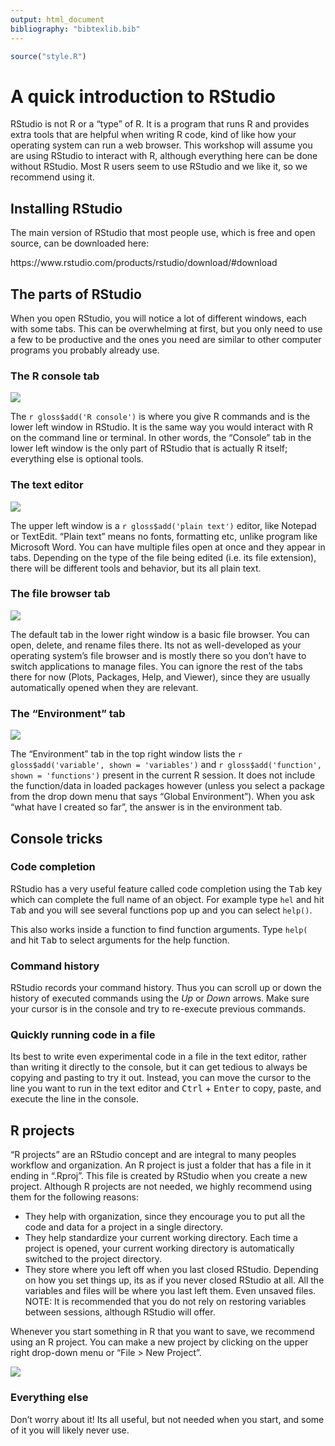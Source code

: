 ```yaml
---
output: html_document
bibliography: "bibtexlib.bib"
---
```


```r
source("style.R")
```

# A quick introduction to RStudio

RStudio is not R or a "type" of R.
It is a program that runs R and provides extra tools that are helpful when writing R code, kind of like how your operating system can run a web browser.
This workshop will assume you are using RStudio to interact with R, although everything here can be done without RStudio.
Most R users seem to use RStudio and we like it, so we recommend using it.


## Installing RStudio

The main version of RStudio that most people use, which is free and open source, can be downloaded here:

https://www.rstudio.com/products/rstudio/download/#download

## The parts of RStudio

When you open RStudio, you will notice a lot of different windows, each with some tabs.
This can be overwhelming at first, but you only need to use a few to be productive and the ones you need are similar to other computer programs you probably already use.

### The R console tab

![](images/rstudio_console.png)

The `r gloss$add('R console')` is where you give R commands and is the lower left window in RStudio.
It is the same way you would interact with R on the command line or terminal.
In other words, the "Console" tab in the lower left window is the only part of RStudio that is actually R itself; everything else is optional tools. 

### The text editor

![](images/rstudio_text_editor.png)

The upper left window is a `r gloss$add('plain text')` editor, like Notepad or TextEdit.
"Plain text" means no fonts, formatting etc, unlike program like Microsoft Word.
You can have multiple files open at once and they appear in tabs.
Depending on the type of the file being edited (i.e. its file extension), there will be different tools and behavior, but its all plain text.

### The file browser tab

![](images/rstudio_file_browser.png)

The default tab in the lower right window is a basic file browser.
You can open, delete, and rename files there.
Its not as well-developed as your operating system's file browser and is mostly there so you don't have to switch applications to manage files.
You can ignore the rest of the tabs there for now (Plots, Packages, Help, and Viewer), since they are usually automatically opened when they are relevant.

### The "Environment" tab

![](images/rstudio_envrionment.png)

The "Environment" tab in the top right window lists the `r gloss$add('variable', shown = 'variables')` and `r gloss$add('function', shown = 'functions')` present in the current R session.
It does not include the function/data in loaded packages however (unless you select a package from the drop down menu that says "Global Environment").
When you ask "what have I created so far", the answer is in the environment tab. 

## Console tricks

### Code completion

RStudio has a very useful feature called code completion using the <kbd>Tab</kbd> key which can complete the full name of an object. 
For example type `hel` and hit <kbd>Tab</kbd> and you will see several functions pop up and you can select `help()`.

This also works inside a function to find function arguments.
Type `help(` and hit <kbd>Tab</kbd> to select arguments for the help function.

### Command history

RStudio records your command history. Thus you can scroll up or down the history of executed commands using the *Up* or *Down* arrows.
Make sure your cursor is in the console and try to re-execute previous commands.

### Quickly running code in a file

Its best to write even experimental code in a file in the text editor, rather than writing it directly to the console, but it can get tedious to always be copying and pasting to try it out.
Instead, you can move the cursor to the line you want to run in the text editor and <kbd>Ctrl</kbd> + <kbd>Enter</kbd> to copy, paste, and execute the line in the console.

## R projects

"R projects" are an RStudio concept and are integral to many peoples workflow and organization.
An R project is just a folder that has a file in it ending in ".Rproj".
This file is created by RStudio when you create a new project.
Although R projects are not needed, we highly recommend using them for the following reasons:

* They help with organization, since they encourage you to put all the code and data for a project in a single directory.
* They help standardize your current working directory. Each time a project is opened, your current working directory is automatically switched to the project directory.
* They store where you left off when you last closed RStudio. Depending on how you set things up, its as if you never closed RStudio at all. All the variables and files will be where you last left them. Even unsaved files. NOTE: It is recommended that you do not rely on restoring variables between sessions, although RStudio will offer. 

Whenever you start something in R that you want to save, we recommend using an R project.
You can make a new project by clicking on the upper right drop-down menu or "File > New Project".

![](images/rstudio_project.png)


### Everything else

Don't worry about it!
Its all useful, but not needed when you start, and some of it you will likely never use.



